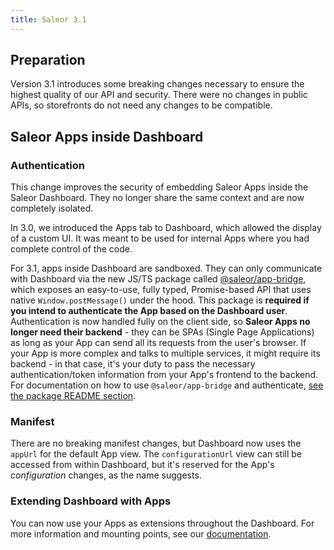 ```yaml
---
title: Saleor 3.1
---
```


## Preparation

Version 3.1 introduces some breaking changes necessary to ensure the highest quality of our API and security. There were no changes in public APIs, so storefronts do not need any changes to be compatible.

## Saleor Apps inside Dashboard

### Authentication

This change improves the security of embedding Saleor Apps inside the Saleor Dashboard. They no longer share the same context and are now completely isolated.

In 3.0, we introduced the Apps tab to Dashboard, which allowed the display of a custom UI. It was meant to be used for internal Apps where you had complete control of the code.

For 3.1, apps inside Dashboard are sandboxed. They can only communicate with Dashboard via the new JS/TS package called [@saleor/app-bridge](https://www.npmjs.com/package/@saleor/app-bridge), which exposes an easy-to-use, fully typed, Promise-based API that uses native `Window.postMessage()` under the hood. This package is **required if you intend to authenticate the App based on the Dashboard user**. Authentication is now handled fully on the client side, so **Saleor Apps no longer need their backend** - they can be SPAs (Single Page Applications) as long as your App can send all its requests from the user's browser. If your App is more complex and talks to multiple services, it might require its backend - in that case, it's your duty to pass the necessary authentication/token information from your App's frontend to the backend. For documentation on how to use `@saleor/app-bridge` and authenticate, [see the package README section](https://github.com/saleor/app-bridge#readme).

### Manifest

There are no breaking manifest changes, but Dashboard now uses the `appUrl` for the default App view. The `configurationUrl` view can still be accessed from within Dashboard, but it's reserved for the App's _configuration_ changes, as the name suggests.

### Extending Dashboard with Apps

You can now use your Apps as extensions throughout the Dashboard. For more information and mounting points, see our [documentation](developer/extending/apps/extending-dashboard-with-apps.mdx).
